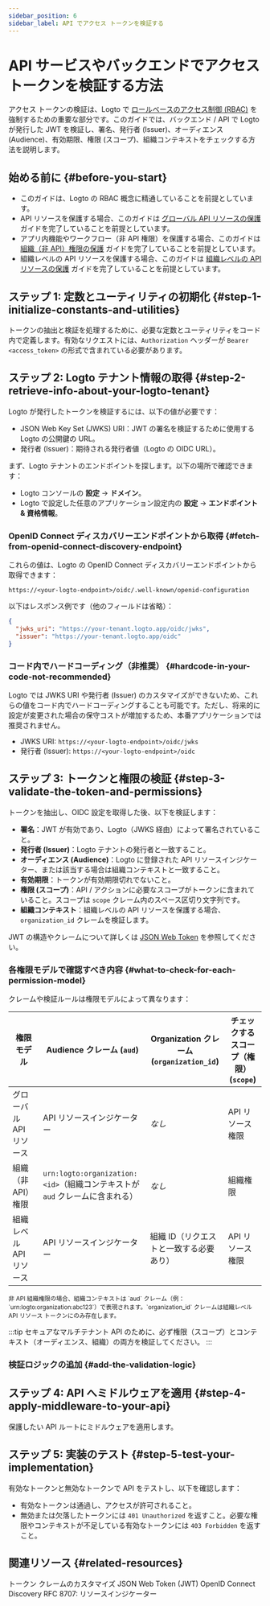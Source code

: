 ```yaml
---
sidebar_position: 6
sidebar_label: API でアクセス トークンを検証する
---
```




# API サービスやバックエンドでアクセス トークンを検証する方法

アクセス トークンの検証は、Logto で [ロールベースのアクセス制御 (RBAC)](/authorization/role-based-access-control) を強制するための重要な部分です。このガイドでは、バックエンド / API で Logto が発行した JWT を検証し、署名、発行者 (Issuer)、オーディエンス (Audience)、有効期限、権限 (スコープ)、組織コンテキストをチェックする方法を説明します。

## 始める前に \{#before-you-start}

- このガイドは、Logto の RBAC 概念に精通していることを前提としています。
- API リソースを保護する場合、このガイドは [グローバル API リソースの保護](/authorization/global-api-resources) ガイドを完了していることを前提としています。
- アプリ内機能やワークフロー（非 API 権限）を保護する場合、このガイドは [組織（非 API）権限の保護](/authorization/organization-permissions) ガイドを完了していることを前提としています。
- 組織レベルの API リソースを保護する場合、このガイドは [組織レベルの API リソースの保護](/authorization/organization-level-api-resources) ガイドを完了していることを前提としています。

## ステップ 1: 定数とユーティリティの初期化 \{#step-1-initialize-constants-and-utilities}

トークンの抽出と検証を処理するために、必要な定数とユーティリティをコード内で定義します。有効なリクエストには、`Authorization` ヘッダーが `Bearer <access_token>` の形式で含まれている必要があります。

<Tabs groupId="api-language">
  <TabItem value="node" label="Node.js">
    <NodeInit />
  </TabItem>
  <TabItem value="python" label="Python">
    <PythonInit />
  </TabItem>
  <TabItem value="go" label="Go">
    <GoInit />
  </TabItem>
  <TabItem value="java" label="Java">
    <JavaInit />
  </TabItem>
  <TabItem value="dotnet" label=".NET">
    <DotNetInit />
  </TabItem>
  <TabItem value="php" label="PHP">
    <PhpInit />
  </TabItem>
  <TabItem value="ruby" label="Ruby">
    <RubyInit />
  </TabItem>
  <TabItem value="rust" label="Rust">
    <RustInit />
  </TabItem>
</Tabs>

## ステップ 2: Logto テナント情報の取得 \{#step-2-retrieve-info-about-your-logto-tenant}

Logto が発行したトークンを検証するには、以下の値が必要です：

- JSON Web Key Set (JWKS) URI：JWT の署名を検証するために使用する Logto の公開鍵の URL。
- 発行者 (Issuer)：期待される発行者値（Logto の OIDC URL）。

まず、Logto テナントのエンドポイントを探します。以下の場所で確認できます：

- Logto コンソールの **設定** → **ドメイン**。
- Logto で設定した任意のアプリケーション設定内の **設定** → **エンドポイント & 資格情報**。

### OpenID Connect ディスカバリーエンドポイントから取得 \{#fetch-from-openid-connect-discovery-endpoint}

これらの値は、Logto の OpenID Connect ディスカバリーエンドポイントから取得できます：

```
https://<your-logto-endpoint>/oidc/.well-known/openid-configuration
```

以下はレスポンス例です（他のフィールドは省略）：

```json
{
  "jwks_uri": "https://your-tenant.logto.app/oidc/jwks",
  "issuer": "https://your-tenant.logto.app/oidc"
}
```

### コード内でハードコーディング（非推奨） \{#hardcode-in-your-code-not-recommended}

Logto では JWKS URI や発行者 (Issuer) のカスタマイズができないため、これらの値をコード内でハードコーディングすることも可能です。ただし、将来的に設定が変更された場合の保守コストが増加するため、本番アプリケーションでは推奨されません。

- JWKS URI: `https://<your-logto-endpoint>/oidc/jwks`
- 発行者 (Issuer): `https://<your-logto-endpoint>/oidc`

## ステップ 3: トークンと権限の検証 \{#step-3-validate-the-token-and-permissions}

トークンを抽出し、OIDC 設定を取得した後、以下を検証します：

- **署名**：JWT が有効であり、Logto（JWKS 経由）によって署名されていること。
- **発行者 (Issuer)**：Logto テナントの発行者と一致すること。
- **オーディエンス (Audience)**：Logto に登録された API リソースインジケーター、または該当する場合は組織コンテキストと一致すること。
- **有効期限**：トークンが有効期限切れでないこと。
- **権限 (スコープ)**：API / アクションに必要なスコープがトークンに含まれていること。スコープは `scope` クレーム内のスペース区切り文字列です。
- **組織コンテキスト**：組織レベルの API リソースを保護する場合、`organization_id` クレームを検証します。

JWT の構造やクレームについて詳しくは [JSON Web Token](https://auth.wiki/jwt) を参照してください。

### 各権限モデルで確認すべき内容 \{#what-to-check-for-each-permission-model}

クレームや検証ルールは権限モデルによって異なります：

| 権限モデル              | Audience クレーム (`aud`)                                                    | Organization クレーム (`organization_id`) | チェックするスコープ（権限） (`scope`) |
| ----------------------- | ---------------------------------------------------------------------------- | ----------------------------------------- | -------------------------------------- |
| グローバル API リソース | API リソースインジケーター                                                   | _なし_                                    | API リソース権限                       |
| 組織（非 API）権限      | `urn:logto:organization:<id>`（組織コンテキストが `aud` クレームに含まれる） | _なし_                                    | 組織権限                               |
| 組織レベル API リソース | API リソースインジケーター                                                   | 組織 ID（リクエストと一致する必要あり）   | API リソース権限                       |

<small>
  非 API 組織権限の場合、組織コンテキストは `aud`
  クレーム（例：`urn:logto:organization:abc123`）で表現されます。`organization_id`
  クレームは組織レベル API リソース トークンにのみ存在します。
</small>

:::tip
セキュアなマルチテナント API のために、必ず権限（スコープ）とコンテキスト（オーディエンス、組織）の両方を検証してください。
:::

### 検証ロジックの追加 \{#add-the-validation-logic}

<Tabs groupId="api-language">
  <TabItem value="node" label="Node.js">
    <NodeAddValidationLogic />
  </TabItem>
  <TabItem value="python" label="Python">
    <PythonAddValidationLogic />
  </TabItem>
  <TabItem value="go" label="Go">
    <GoAddValidationLogic />
  </TabItem>
  <TabItem value="java" label="Java">
    <JavaAddValidationLogic />
  </TabItem>
  <TabItem value="dotnet" label=".NET">
    <DotNetAddValidationLogic />
  </TabItem>
  <TabItem value="php" label="PHP">
    <PhpAddValidationLogic />
  </TabItem>
  <TabItem value="ruby" label="Ruby">
    <RubyAddValidationLogic />
  </TabItem>
  <TabItem value="rust" label="Rust">
    <RustAddValidationLogic />
  </TabItem>
</Tabs>

## ステップ 4: API へミドルウェアを適用 \{#step-4-apply-middleware-to-your-api}

保護したい API ルートにミドルウェアを適用します。

<Tabs groupId="api-language">
  <TabItem value="node" label="Node.js">
    <NodeApplyMiddleware />
  </TabItem>
  <TabItem value="python" label="Python">
    <PythonApplyMiddleware />
  </TabItem>
  <TabItem value="go" label="Go">
    <GoApplyMiddleware />
  </TabItem>
  <TabItem value="java" label="Java">
    <JavaApplyMiddleware />
  </TabItem>
  <TabItem value="dotnet" label=".NET">
    <DotNetApplyMiddleware />
  </TabItem>
  <TabItem value="php" label="PHP">
    <PhpApplyMiddleware />
  </TabItem>
  <TabItem value="ruby" label="Ruby">
    <RubyApplyMiddleware />
  </TabItem>
  <TabItem value="rust" label="Rust">
    <RustApplyMiddleware />
  </TabItem>
</Tabs>

## ステップ 5: 実装のテスト \{#step-5-test-your-implementation}

有効なトークンと無効なトークンで API をテストし、以下を確認します：

- 有効なトークンは通過し、アクセスが許可されること。
- 無効または欠落したトークンには `401 Unauthorized` を返すこと。必要な権限やコンテキストが不足している有効なトークンには `403 Forbidden` を返すこと。

## 関連リソース \{#related-resources}

<Url href="/developers/custom-token-claims">トークン クレームのカスタマイズ</Url>
<Url href="https://auth.wiki/ja/jwt">JSON Web Token (JWT)</Url>
<Url href="https://openid.net/specs/openid-connect-discovery-1_0.html">
  OpenID Connect Discovery
</Url>
<Url href="https://www.rfc-editor.org/rfc/rfc8707.html">RFC 8707: リソースインジケーター</Url>
